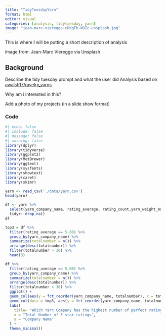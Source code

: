 ```yaml
---
title: "TidyTuesdayYarn"
format: html
editor: visual
categories: [analysis, tidytuesday, yarn]
image: "jean-marc-vieregge-cDKqFb-NOZc-unsplash.jpg"
---
```


This is where I will be putting a short description of analysis 


image from: Jean-Marc Vieregge via Unsplash

## Background 
Describe the tidy tuesday prompt and what the user did 
Analysis based on <a href="https://github.com/awalsh17/ravelry_yarns/blob/main/code/explore_yarn.R" target="_blank">awalsh17/ravelry_yarns</a>

Why am i interested in this?

Add a photo of my projects (in a slide show format)

### Code

```r
#| echo: false
#| include: false
#| message: false
#| warning: false
library(dplyr)
library(tidyverse)
library(ggplot2)
library(MetBrewer)
library(ggtext)
library(sysfonts)
library(showtext)
library(caret)
library(skimr)
```

```r
yarn <- read_csv('./data/yarn.csv')
head(yarn)
```

```r
df <- yarn %>%
  select(yarn_company_name, rating_average, rating_count,yarn_weight_name) %>%
  tidyr::drop_na()
df
```
```r
top3 = df %>%
  filter(rating_average == 5.00) %>%
  group_by(yarn_company_name) %>%
  summarize(totalnumber = n()) %>%
  arrange(desc(totalnumber)) %>%
  filter(totalnumber > 30) %>%
  head(3)
```

```r
df %>%
  filter(rating_average == 5.00) %>%
  group_by(yarn_company_name) %>%
  summarize(totalnumber = n()) %>%
  arrange(desc(totalnumber)) %>%
  filter(totalnumber > 30) %>%
  ggplot() +
  geom_col(aes(y = fct_reorder(yarn_company_name, totalnumber), x = totalnumber), fill = "grey") +
  geom_col(data = top3, aes(y = fct_reorder(yarn_company_name, totalnumber), x = totalnumber), fill = "darkred") +
  labs(
    title= "Which Yarn Company has the highest number of perfect ratings?",
    x = "Total Number of 5 star ratings",
    y = "Company Name"
  ) +
  theme_minimal()
```


